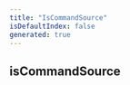 ```yaml
---
title: "IsCommandSource"
isDefaultIndex: false
generated: true
---
```



<!-- This file was generated from the CommandKit source. Do not modify. Instead, re-run the "docgen" script -->


## isCommandSource

<GenerationInfo sourceFile="packages/commandkit/src/cli/development.ts" sourceLine="33" packageName="commandkit" />




